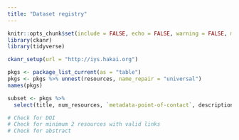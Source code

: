 ```yaml
---
title: "Dataset registry"
---
```


```r
knitr::opts_chunk$set(include = FALSE, echo = FALSE, warning = FALSE, message = FALSE, error = FALSE)
library(ckanr)
library(tidyverse)
```

```r
ckanr_setup(url = "http://iys.hakai.org")

pkgs <- package_list_current(as = "table")
pkgs <- pkgs %>% unnest(resources, name_repair = "universal")
names(pkgs)

subset <- pkgs %>% 
  select(title, num_resources, `metadata-point-of-contact`, description , url, notes)
```

```r

# Check for DOI
# Check for minimum 2 resources with valid links
# Check for abstract
```
